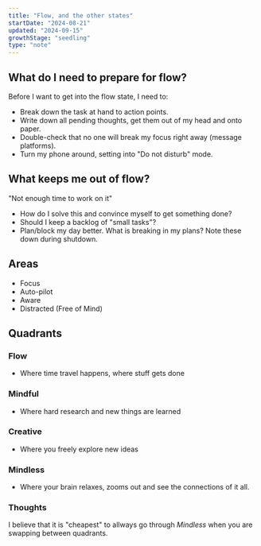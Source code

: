 ```yaml
---
title: "Flow, and the other states"
startDate: "2024-08-21"
updated: "2024-09-15"
growthStage: "seedling"
type: "note"
---
```


## What do I need to prepare for flow?
Before I want to get into the flow state, I need to:
- Break down the task at hand to action points.
- Write down all pending thoughts, get them out of my head and onto paper.
- Double-check that no one will break my focus right away (message platforms).
- Turn my phone around, setting into "Do not disturb" mode.

## What keeps me out of flow?
"Not enough time to work on it"
- How do I solve this and convince myself to get something done?
- Should I keep a backlog of "small tasks"?
- Plan/block my day better. What is breaking in my plans? Note these down during shutdown.

## Areas
- Focus
- Auto-pilot
- Aware
- Distracted (Free of Mind)

## Quadrants
### Flow
- Where time travel happens, where stuff gets done

### Mindful
- Where hard research and new things are learned

### Creative
- Where you freely explore new ideas

### Mindless
- Where your brain relaxes, zooms out and see the connections of it all.

### Thoughts
I believe that it is "cheapest" to allways go through *Mindless* when you are swapping between quadrants.

